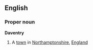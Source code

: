 ==English==
===Proper noun===
{{wikipedia}}
'''Daventry'''
#A [[town]] in [[Northamptonshire]], [[England]]